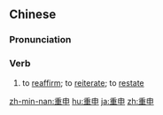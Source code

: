 ==Chinese==
{{zh-forms}}

===Pronunciation===
{{zh-pron
|m=chóngshēn
|cat=v
}}

===Verb===
{{zh-verb}}

# {{lb|zh|of a previously stated position, reason, opinion, etc.}} to [[reaffirm]]; to [[reiterate]]; to [[restate]]

[[zh-min-nan:重申]]
[[hu:重申]]
[[ja:重申]]
[[zh:重申]]